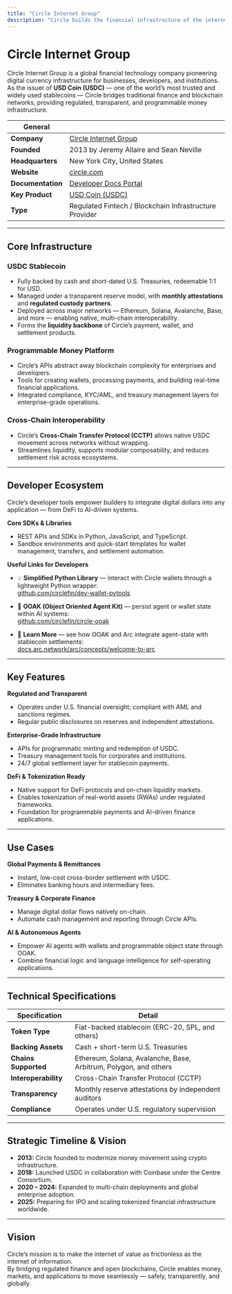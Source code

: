 ```yaml
---
title: "Circle Internet Group"
description: "Circle builds the financial infrastructure of the internet — the company behind USDC and a leading platform for stablecoin-based payments, wallets, and tokenization."
---
```


# Circle Internet Group

Circle Internet Group is a global financial technology company pioneering digital currency infrastructure for businesses, developers, and institutions. As the issuer of **USD Coin (USDC)** — one of the world’s most trusted and widely used stablecoins — Circle bridges traditional finance and blockchain networks, providing regulated, transparent, and programmable money infrastructure.

| General |  |
|----------|--|
| **Company** | [Circle Internet Group](https://www.circle.com/) |
| **Founded** | 2013 by Jeremy Allaire and Sean Neville |
| **Headquarters** | New York City, United States |
| **Website** | [circle.com](https://www.circle.com) |
| **Documentation** | [Developer Docs Portal](https://developers.circle.com/) |
| **Key Product** | [USD Coin (USDC)](https://www.circle.com/usdc) |
| **Type** | Regulated Fintech / Blockchain Infrastructure Provider |

---

## Core Infrastructure

### **USDC Stablecoin**
- Fully backed by cash and short-dated U.S. Treasuries, redeemable 1:1 for USD.  
- Managed under a transparent reserve model, with **monthly attestations** and **regulated custody partners**.  
- Deployed across major networks — Ethereum, Solana, Avalanche, Base, and more — enabling native, multi-chain interoperability.  
- Forms the **liquidity backbone** of Circle’s payment, wallet, and settlement products.

### **Programmable Money Platform**
- Circle’s APIs abstract away blockchain complexity for enterprises and developers.  
- Tools for creating wallets, processing payments, and building real-time financial applications.  
- Integrated compliance, KYC/AML, and treasury management layers for enterprise-grade operations.

### **Cross-Chain Interoperability**
- Circle’s **Cross-Chain Transfer Protocol (CCTP)** allows native USDC movement across networks without wrapping.  
- Streamlines liquidity, supports modular composability, and reduces settlement risk across ecosystems.

---

## Developer Ecosystem

Circle’s developer tools empower builders to integrate digital dollars into any application — from DeFi to AI-driven systems.

**Core SDKs & Libraries**
- REST APIs and SDKs in Python, JavaScript, and TypeScript.  
- Sandbox environments and quick-start templates for wallet management, transfers, and settlement automation.

**Useful Links for Developers**
- 💡 **Simplified Python Library** — interact with Circle wallets through a lightweight Python wrapper:  
  [github.com/circlefin/dev-wallet-pytools](https://github.com/circlefin/dev-wallet-pytools)

- 🧠 **OOAK (Object Oriented Agent Kit)** — persist agent or wallet state within AI systems:  
  [github.com/circlefin/circle-ooak](https://github.com/circlefin/circle-ooak)

- 🧪 **Learn More** — see how OOAK and Arc integrate agent-state with stablecoin settlements:  
  [docs.arc.network/arc/concepts/welcome-to-arc](https://docs.arc.network/arc/concepts/welcome-to-arc)

---

## Key Features

**Regulated and Transparent**
- Operates under U.S. financial oversight; compliant with AML and sanctions regimes.  
- Regular public disclosures on reserves and independent attestations.

**Enterprise-Grade Infrastructure**
- APIs for programmatic minting and redemption of USDC.  
- Treasury management tools for corporates and institutions.  
- 24/7 global settlement layer for stablecoin payments.

**DeFi & Tokenization Ready**
- Native support for DeFi protocols and on-chain liquidity markets.  
- Enables tokenization of real-world assets (RWAs) under regulated frameworks.  
- Foundation for programmable payments and AI-driven finance applications.

---

## Use Cases

**Global Payments & Remittances**
- Instant, low-cost cross-border settlement with USDC.  
- Eliminates banking hours and intermediary fees.

**Treasury & Corporate Finance**
- Manage digital dollar flows natively on-chain.  
- Automate cash management and reporting through Circle APIs.

**AI & Autonomous Agents**
- Empower AI agents with wallets and programmable object state through OOAK.  
- Combine financial logic and language intelligence for self-operating applications.

---

## Technical Specifications

| Specification | Detail |
|----------------|--------|
| **Token Type** | Fiat-backed stablecoin (ERC-20, SPL, and others) |
| **Backing Assets** | Cash + short-term U.S. Treasuries |
| **Chains Supported** | Ethereum, Solana, Avalanche, Base, Arbitrum, Polygon, and others |
| **Interoperability** | Cross-Chain Transfer Protocol (CCTP) |
| **Transparency** | Monthly reserve attestations by independent auditors |
| **Compliance** | Operates under U.S. regulatory supervision |

---

## Strategic Timeline & Vision

- **2013:** Circle founded to modernize money movement using crypto infrastructure.  
- **2018:** Launched USDC in collaboration with Coinbase under the Centre Consortium.  
- **2020 – 2024:** Expanded to multi-chain deployments and global enterprise adoption.  
- **2025:** Preparing for IPO and scaling tokenized financial infrastructure worldwide.

---

## Vision

Circle’s mission is to make the internet of value as frictionless as the internet of information.  
By bridging regulated finance and open blockchains, Circle enables money, markets, and applications to move seamlessly — safely, transparently, and globally.
